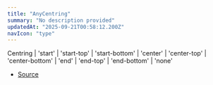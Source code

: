 ```yaml
---
title: "AnyCentring"
summary: "No description provided"
updatedAt: "2025-09-21T00:58:12.200Z"
navIcon: "type"
---
```



Centring \| 'start' \| 'start\-top' \| 'start\-bottom' \| 'center' \| 'center\-top' \| 'center\-bottom' \| 'end' \| 'end\-top' \| 'end\-bottom' \| 'none'

- [Source](https://github.com/NMMTY/LazyCanvas/blob/1d5786684b8ca8d543a4533b2b64f8d093b1e426/packages/lazycanvas/src/types/types.d.ts#L62)